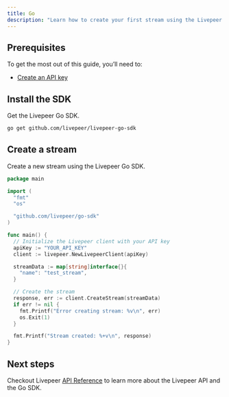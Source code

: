 ```yaml
---
title: Go
description: "Learn how to create your first stream using the Livepeer Go SDK."
---
```


## Prerequisites

To get the most out of this guide, you’ll need to:

- [Create an API key](https://livepeer.studio/dashboard/developers/api-keys)

## Install the SDK

Get the Livepeer Go SDK.

```bash
go get github.com/livepeer/livepeer-go-sdk
```

## Create a stream

Create a new stream using the Livepeer Go SDK.

```go
package main

import (
  "fmt"
  "os"

  "github.com/livepeer/go-sdk"
)

func main() {
  // Initialize the Livepeer client with your API key
  apiKey := "YOUR_API_KEY"
  client := livepeer.NewLivepeerClient(apiKey)

  streamData := map[string]interface{}{
    "name": "test_stream",
  }

  // Create the stream
  response, err := client.CreateStream(streamData)
  if err != nil {
    fmt.Printf("Error creating stream: %v\n", err)
    os.Exit(1)
  }

  fmt.Printf("Stream created: %+v\n", response)
}

```

## Next steps

Checkout Livepeer [API Reference](/api-reference) to learn more about the
Livepeer API and the Go SDK.
